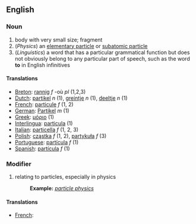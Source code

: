 ==English==

===Noun===
#  body with very small size; fragment
# (''Physics'') an [[elementary particle]] or [[subatomic particle]]
# (''Linguistics'') a word that has a particular grammatical function but does not obviously belong to any particular part of speech, such as the word '''to''' in English infinitives

====Translations====
*[[Breton]]: [[rannig]] ''f'' -où ''pl'' (1,2,3)
*[[Dutch]]: [[partikel]] ''n'' (1), [[greintje]] ''n'' (1), [[deeltje]] ''n'' (1)
*[[French]]: [[particule]] ''f'' (1, 2)
*[[German]]: [[Partikel]] ''m'' (1)
*[[Greek]]: [[μόριο]] (1)
*[[Interlingua]]: [[particula]] (1)
*[[Italian]]: [[particella]] ''f'' (1, 2, 3)
*[[Polish]]: [[cząstka]] ''f'' (1, 2), [[partykuła]] ''f'' (3)
*[[Portuguese]]: [[partícula]] ''f'' (1)
*[[Spanish]]: [[partícula]] ''f'' (1)

===Modifier===

# relating to particles, especially in physics
#:'''Example:''' ''[[particle physics]]''

====Translations====

*[[French]]: [[ ]]